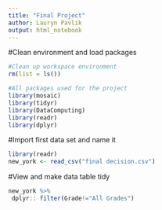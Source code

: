 ```yaml
---
title: "Final Project"
author: Lauryn Pavlik
output: html_notebook
---
```


#Clean environment and load packages
```r
#Clean up workspace environment
rm(list = ls())

#All packages used for the project
library(mosaic)
library(tidyr)
library(DataComputing)
library(readr)
library(dplyr)


```

#Import first data set and name it 
```r
library(readr)
new_york <- read_csv("final decision.csv")
```

#View and make data table tidy 
```r

new_york %>%
 dplyr:: filter(Grade!="All Grades")
```

#























